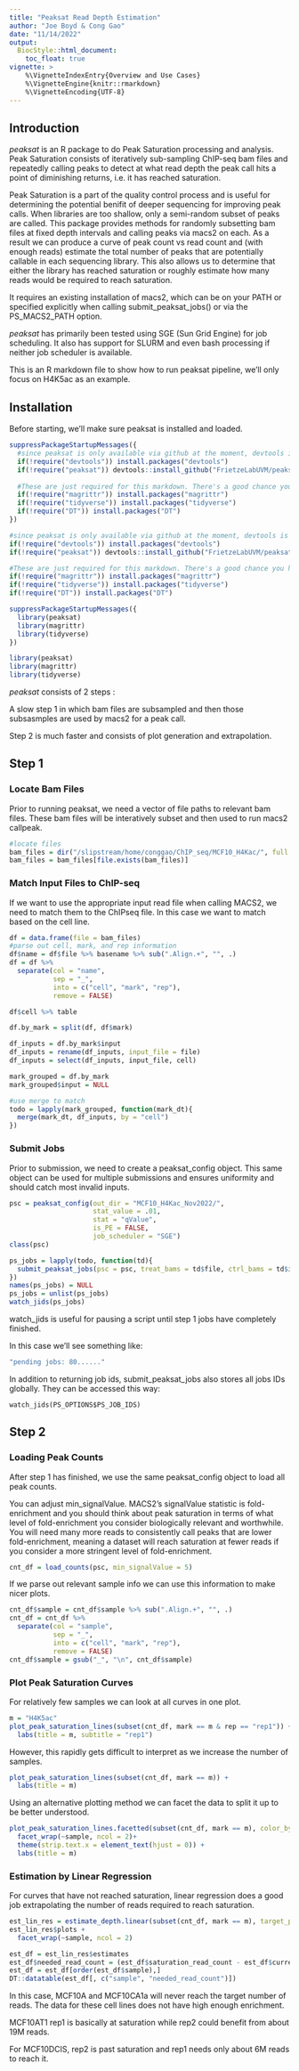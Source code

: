 ```yaml
---
title: "Peaksat Read Depth Estimation"
author: "Joe Boyd & Cong Gao"
date: "11/14/2022"
output:
  BiocStyle::html_document:
    toc_float: true
vignette: >
    %\VignetteIndexEntry{Overview and Use Cases}
    %\VignetteEngine{knitr::rmarkdown}
    %\VignetteEncoding{UTF-8}
---
```


## Introduction

*peaksat* is an R package to do Peak Saturation processing and analysis. Peak Saturation consists of iteratively sub-sampling ChIP-seq bam files and repeatedly calling peaks to detect at what read depth the peak call hits a point of diminishing returns, i.e. it has reached saturation.

Peak Saturation is a part of the quality control process and is useful for determining the potential benifit of deeper sequencing for improving peak calls.  When libraries are too shallow, only a semi-random subset of peaks are called.  This package provides methods for randomly subsetting bam files at fixed depth intervals and calling peaks via macs2 on each.  As a result we can produce a curve of peak count vs read count and (with enough reads) estimate the total number of peaks that are potentially callable in each sequencing library.  This also allows us to determine that either the library has reached saturation or roughly estimate how many reads would be required to reach saturation.

It requires an existing installation of macs2, which can be on your PATH or specified explicitly when calling submit_peaksat_jobs() or via the PS_MACS2_PATH option.

*peaksat* has primarily been tested using SGE (Sun Grid Engine) for job scheduling. It also has support for SLURM and even bash processing if neither job scheduler is available.

This is an R markdown file to show how to run peaksat pipeline, we'll only focus on H4K5ac as an example.

## Installation

Before starting, we'll make sure peaksat is installed and loaded.

```r
suppressPackageStartupMessages({
  #since peaksat is only available via github at the moment, devtools is required for installation
  if(!require("devtools")) install.packages("devtools")
  if(!require("peaksat")) devtools::install_github("FrietzeLabUVM/peaksat")
  
  #These are just required for this markdown. There's a good chance you have them already.
  if(!require("magrittr")) install.packages("magrittr")
  if(!require("tidyverse")) install.packages("tidyverse")
  if(!require("DT")) install.packages("DT")
})
```

```r
#since peaksat is only available via github at the moment, devtools is required for installation
if(!require("devtools")) install.packages("devtools")
if(!require("peaksat")) devtools::install_github("FrietzeLabUVM/peaksat")

#These are just required for this markdown. There's a good chance you have them already.
if(!require("magrittr")) install.packages("magrittr")
if(!require("tidyverse")) install.packages("tidyverse")
if(!require("DT")) install.packages("DT")
```

```r
suppressPackageStartupMessages({
  library(peaksat)
  library(magrittr)
  library(tidyverse)
})
```

```r
library(peaksat)
library(magrittr)
library(tidyverse)
```

*peaksat* consists of 2 steps :

A slow step 1 in which bam files are subsampled and then those subsasmples are used by macs2 for a peak call.

Step 2 is much faster and consists of plot generation and extrapolation.

## Step 1

### Locate Bam Files 

Prior to running peaksat, we need a vector of file paths to relevant bam files.  These bam files will be interatively subset and then used to run macs2 callpeak.

```r
#locate files
bam_files = dir("/slipstream/home/conggao/ChIP_seq/MCF10_H4Kac/", full.names = TRUE, pattern = "(H4K5ac|input).+rep.+bam$")
bam_files = bam_files[file.exists(bam_files)]
```

### Match Input Files to ChIP-seq

If we want to use the appropriate input read file when calling MACS2, we need to match them to the ChIPseq file. In this case we want to match based on the cell line.

```r
df = data.frame(file = bam_files)
#parse out cell, mark, and rep information
df$name = df$file %>% basename %>% sub(".Align.+", "", .)
df = df %>% 
  separate(col = "name", 
           sep = "_", 
           into = c("cell", "mark", "rep"), 
           remove = FALSE)

df$cell %>% table

df.by_mark = split(df, df$mark)

df_inputs = df.by_mark$input
df_inputs = rename(df_inputs, input_file = file)
df_inputs = select(df_inputs, input_file, cell)

mark_grouped = df.by_mark
mark_grouped$input = NULL

#use merge to match
todo = lapply(mark_grouped, function(mark_dt){
  merge(mark_dt, df_inputs, by = "cell")
})
```

### Submit Jobs

Prior to submission, we need to create a peaksat_config object. This same object can be used for multiple submissions and ensures uniformity and should catch most invalid inputs.

```r
psc = peaksat_config(out_dir = "MCF10_H4Kac_Nov2022/", 
                     stat_value = .01, 
                     stat = "qValue", 
                     is_PE = FALSE,
                     job_scheduler = "SGE")
class(psc)
```


```r
ps_jobs = lapply(todo, function(td){
  submit_peaksat_jobs(psc = psc, treat_bams = td$file, ctrl_bams = td$input_file, await_completion = FALSE)
})
names(ps_jobs) = NULL
ps_jobs = unlist(ps_jobs)
watch_jids(ps_jobs)
```

watch_jids is useful for pausing a script until step 1 jobs have completely finished.

In this case we'll see something like:

```r
"pending jobs: 80......"
```

In addition to returning job ids, submit_peaksat_jobs also stores all jobs IDs globally. They can be accessed this way:

```PS_JOB_IDSr
watch_jids(PS_OPTIONS$PS_JOB_IDS)
```

## Step 2

### Loading Peak Counts

After step 1 has finished, we use the same peaksat_config object to load all peak counts.

You can adjust min_signalValue. MACS2's signalValue statistic is fold-enrichment and you should think about peak saturation in terms of what level of fold-enrichment you consider biologically relevant and worthwhile.  You will need many more reads to consistently call peaks that are lower fold-enrichment, meaning a dataset will reach saturation at fewer reads if you consider a more stringent level of fold-enrichment.

```r
cnt_df = load_counts(psc, min_signalValue = 5)
```

If we parse out relevant sample info we can use this information to make nicer plots.

```r
cnt_df$sample = cnt_df$sample %>% sub(".Align.+", "", .)
cnt_df = cnt_df %>% 
  separate(col = "sample", 
           sep = "_", 
           into = c("cell", "mark", "rep"), 
           remove = FALSE)
cnt_df$sample = gsub("_", "\n", cnt_df$sample)

```

### Plot Peak Saturation Curves

For relatively few samples we can look at all curves in one plot.

```r
m = "H4K5ac"
plot_peak_saturation_lines(subset(cnt_df, mark == m & rep == "rep1")) +
  labs(title = m, subtitle = "rep1")
```

However, this rapidly gets difficult to interpret as we increase the number of samples.

```r
plot_peak_saturation_lines(subset(cnt_df, mark == m)) +
  labs(title = m)
```

Using an alternative plotting method we can facet the data to split it up to be better understood.

```r
plot_peak_saturation_lines.facetted(subset(cnt_df, mark == m), color_by = "cell") +
  facet_wrap(~sample, ncol = 2)+
  theme(strip.text.x = element_text(hjust = 0)) +
  labs(title = m)
```

### Estimation by Linear Regression

For curves that have not reached saturation, linear regression does a good job extrapolating the number of reads required to reach saturation.


```r
est_lin_res = estimate_depth.linear(subset(cnt_df, mark == m), target_peaks = 20e3, max_read_count = 35e6, min_read_count = 5e6)
est_lin_res$plots +
  facet_wrap(~sample, ncol = 2)
```

```r
est_df = est_lin_res$estimates
est_df$needed_read_count = (est_df$saturation_read_count - est_df$current_read_count)/1e6
est_df = est_df[order(est_df$sample),]
DT::datatable(est_df[, c("sample", "needed_read_count")])
```

In this case, MCF10A and MCF10CA1a will never reach the target number of reads. The data for these cell lines does not have high enough enrichment.

MCF10AT1 rep1 is basically at saturation while rep2 could benefit from about 19M reads.

For MCF10DCIS, rep2 is past saturation and rep1 needs only about 6M reads to reach it.





